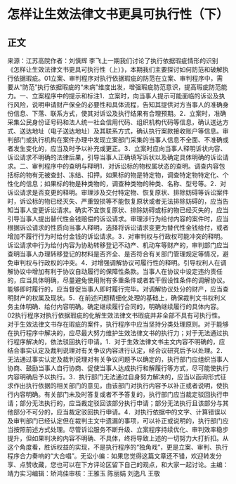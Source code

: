 # 怎样让生效法律文书更具可执行性（下）
## 正文
来源：江苏高院作者：刘慎辉 李飞上一期我们讨论了执行依据瑕疵情形的识别《怎样让生效法律文书更具可执行性（上）》，本期我们主要探讨如何防范和破解执行依据瑕疵。01立案、审判程序对执行依据瑕疵的防范在立案、审判程序中，需要从“防范”执行依据瑕疵的“未病”维度出发，增强瑕疵防范意识，提高瑕疵防范能力。一、立案程序中的提示和标注1．立案时，向当事人提示可能面临的诉讼及执行风险，说明申请财产保全的必要性和具体流程，告知其提供对方当事人的准确身份信息、下落、联系方式，使其对诉讼及执行结果有合理预期。2．立案时，准确采集公民身份证号码和法人统一社会信用代码、组织机构代码等信息，确认送达方式、送达地址（电子送达地址）及其联系方式，确认执行案款接收账户等信息。审判部门或执行机构在案件办理中发现立案部门采集的当事人信息不全面、不准确或者发生变化的，应当及时予以补充或更正。3．立案时应向当事人释明诉状内容、诉讼请求不明确的法律后果，引导当事人正确填写诉状以及确定具体明确的诉讼请求。二、审判程序中的查明与释明1．对诉讼标的物权属状态的查明。调查内容包括标的物有无被查封、冻结、扣押。如果标的物是特定物，调查特定物特定化、个性化的信息；如果标的物是种类物的，调查种类物的种类、名称、型号等。2．对诉讼请求是否变更的释明。审理涉及交付特定物、恢复原状、排除妨碍等诉讼案件时，诉讼标的物已经灭失、严重毁损等不能恢复原状或者无法排除妨碍的，应当告知当事人变更诉讼请求。确实不宜恢复原状、排除妨碍或标的物已经灭失的，应当引导当事人提出替代性金钱赔偿的诉讼请求。审理涉行为给付内容的案件时，应当根据诉讼请求的性质向当事人释明，选择将诉讼请求变更为替代性金钱给付，或者增加不履行行为时给付金钱的诉讼请求。3．对审判权与行政权可能冲突的释明。诉讼请求中行为给付内容为协助转移登记不动产、机动车等财产的，审判部门应当查明当事人办理转移登记的材料是否齐全、是否符合有关部门管理规定等情况，避免审判权与行政权的冲突。4．对增强调解协议可履行性的释明。引导权利人在调解协议中增加有利于协议自动履行的保障性条款。当事人在协议中设定违约责任的，应当具体明确，尽量避免使用附有多重条件或者若干假设性条件的调解协议。能够即时履行的，应当督促当事人即时履行完毕。对调解协议处分的财产，应当查明财产的权属及现状。5．在前述问题精细化处理的基础上，确保裁判文书权利义务主体明确、给付内容明确。确定继续履行合同的，明确继续履行的具体内容。02执行程序对执行依据瑕疵的化解生效法律文书瑕疵并非全部不具有可执行性。对于生效法律文书存在瑕疵的案件，执行程序中应当坚持分类处理原则。对于能够在执行程序中解决的，应尽最大努力维护生效法律文书的执行力；对于无法通过执行程序解决的，依法驳回执行申请。1．对于生效法律文书主文内容不明确的，应结合事实认定及裁判说理对有关争议内容进行认定，经合议研究后予以处理。2．无法通过事实认定及裁判说理对有关争议问题予以确定的，执行部门应组织当事人协商、鼓励当事人自行协商、促使当事人达成执行和解履行等方式，尽可能使执行内容明确后予以执行。3．执行部门无法通过自身努力解决的，应当以函询形式征求作出执行依据的相关部门的意见，由该部门对执行内容予以补正或者说明，使执行内容明确。有关部门未及时答复或者不予答复的，执行部门应当裁定驳回执行申请；部分无法执行的，应当裁定驳回该部分执行申请；部分无法执行且该部分与其他部分不可分的，应当裁定驳回执行申请。4．对执行依据中的文字、计算错误以及审判部门已经认定但在裁判主文中遗漏的事项，可以补正或说明的，执行部门应当按照前述方式处理。尽管诉讼服务不断升级、立案程序持续优化、审判效率稳步提升，但如果判决的内容不明确、不具体，终将导致上述的一切努力大打折扣。从这个角度看，胜诉权益的实现，不是执行程序的“独角戏”，更是立案、审判、执行程序合力奏响的“大合唱”。无讼小编：如果您觉得这篇文章还不错，欢迎转发分享、点赞收藏，您也可以在下方评论区留下自己的观点，和大家一起讨论。主编：靖力实习编辑：矫鸿佳审核：王雅玉 陈丽娟 刘逸凡 王敬